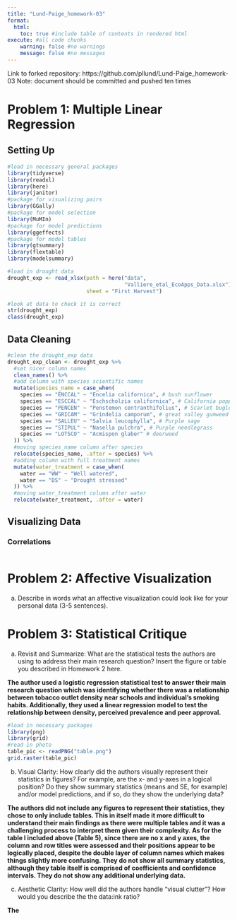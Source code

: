 ```yaml
---
title: "Lund-Paige_homework-03"
format: 
  html: 
    toc: true #include table of contents in rendered html 
execute: #all code chunks
    warning: false #no warnings
    message: false #no messages
---
```


Link  to forked repository: https://github.com/pllund/Lund-Paige_homework-03 Note: document should be committed and pushed ten times

# Problem 1: Multiple Linear Regression

## Setting Up
```r
#load in necessary general packages
library(tidyverse)
library(readxl)
library(here)
library(janitor)
#package for visualizing pairs
library(GGally)
#package for model selection
library(MuMIn)
#package for model predictions
library(ggeffects)
#package for model tables
library(gtsummary)
library(flextable)
library(modelsummary)

#load in drought data 
drought_exp <- read_xlsx(path = here("data", 
                                     "Valliere_etal_EcoApps_Data.xlsx"),
                         sheet = "First Harvest")

#look at data to check it is correct
str(drought_exp)
class(drought_exp)
```
## Data Cleaning
```r
#clean the drought_exp data
drought_exp_clean <- drought_exp %>% 
  #set nicer column names
  clean_names() %>% 
  #add column with species scientific names
  mutate(species_name = case_when( 
    species == "ENCCAL" ~ "Encelia californica", # bush sunflower
    species == "ESCCAL" ~ "Eschscholzia californica", # California poppy
    species == "PENCEN" ~ "Penstemon centranthifolius", # Scarlet bugler
    species == "GRICAM" ~ "Grindelia camporum", # great valley gumweed
    species == "SALLEU" ~ "Salvia leucophylla", # Purple sage
    species == "STIPUL" ~ "Nasella pulchra", # Purple needlegrass
    species == "LOTSCO" ~ "Acmispon glaber" # deerweed
  )) %>% 
  #moving species_name column after species
  relocate(species_name, .after = species) %>% 
  #adding column with full treatment names
  mutate(water_treatment = case_when( 
    water == "WW" ~ "Well watered",
    water == "DS" ~ "Drought stressed"
  )) %>% 
  #moving water_treatment column after water
  relocate(water_treatment, .after = water) 
```

## Visualizing Data

### Correlations
```r


```


# Problem 2: Affective Visualization

a. Describe in words what an affective visualization could look like for your personal data (3-5 sentences). 




# Problem 3: Statistical Critique

a. Revisit and Summarize: What are the statistical tests the authors are using to address their main research question? Insert the figure or table you described in Homework 2 here.

**The author used a logistic regression statistical test to answer their main research question which was identifying whether there was a relationship between tobacco outlet density near schools and individual's smoking habits. Additionally, they used a linear regression model to test the relationship between density, perceived prevalence and peer approval.**


```r
#load in necessary packages
library(png)
library(grid)
#read in photo
table_pic <- readPNG("table.png")
grid.raster(table_pic)
```

b. Visual Clarity: How clearly did the authors visually represent their statistics in figures? For example, are the x- and y-axes in a logical position? Do they show summary statistics (means and SE, for example) and/or model predictions, and if so, do they show the underlying data?

**The authors did not include any figures to represent their statistics, they chose to only include tables. This in itself made it more difficult to understand their main findings as there were multiple tables and it was a challenging process to interpret them given their complexity. As for the table I included above (Table 5), since there are no x and y axes, the column and row titles were assessed and their positions appear to be logically placed, despite the double layer of column names which makes things slightly more confusing. They do not show all summary statistics, although they table itself is comprised of coefficients and confidence intervals. They do not show any additional underlying data.**

c. Aesthetic Clarity: How well did the authors handle “visual clutter”? How would you describe the the data:ink ratio?

**The **








